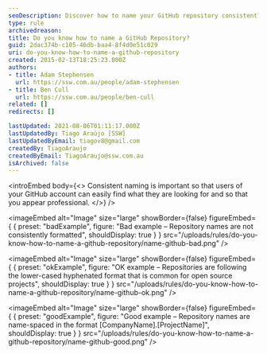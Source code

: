 ```yaml
---
seoDescription: Discover how to name your GitHub repository consistently for easier discovery and a professional touch
type: rule
archivedreason:
title: Do you know how to name a GitHub Repository?
guid: 2dac374b-c105-46db-baa4-8f4d0e51c029
uri: do-you-know-how-to-name-a-github-repository
created: 2015-02-13T18:25:23.000Z
authors:
- title: Adam Stephensen
  url: https://ssw.com.au/people/adam-stephensen
- title: Ben Cull
  url: https://ssw.com.au/people/ben-cull
related: []
redirects: []

lastUpdated: 2021-08-06T01:11:17.000Z
lastUpdatedBy: Tiago Araújo [SSW]
lastUpdatedByEmail: tiagov8@gmail.com
createdBy: TiagoAraujo
createdByEmail: TiagoAraujo@ssw.com.au
isArchived: false
---
```


<introEmbed
  body={<>
Consistent naming is important so that users of your GitHub account can easily find what they are looking for and so that you appear professional.
  </>}
/>

<imageEmbed
  alt="Image"
  size="large"
  showBorder={false}
  figureEmbed={ {
    preset: "badExample",
    figure: "Bad example – Repository names are not consistently formatted",
    shouldDisplay: true
  } }
  src="/uploads/rules/do-you-know-how-to-name-a-github-repository/name-github-bad.png"
/>


<imageEmbed
  alt="Image"
  size="large"
  showBorder={false}
  figureEmbed={ {
    preset: "okExample",
    figure: "OK example – Repositories are following the lower-cased hyphenated format that is common for open source projects",
    shouldDisplay: true
  } }
  src="/uploads/rules/do-you-know-how-to-name-a-github-repository/name-github-ok.png"
/>


<imageEmbed
  alt="Image"
  size="large"
  showBorder={false}
  figureEmbed={ {
    preset: "goodExample",
    figure: "Good example – Repository names are name-spaced in the format [CompanyName].[ProjectName]",
    shouldDisplay: true
  } }
  src="/uploads/rules/do-you-know-how-to-name-a-github-repository/name-github-good.png"
/>
